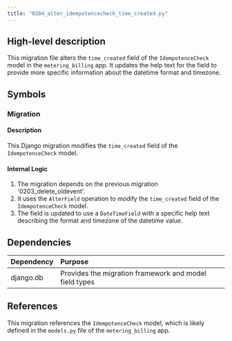 ```yaml
---
title: "0204_alter_idempotencecheck_time_created.py"
---
```


## High-level description
This migration file alters the `time_created` field of the `IdempotenceCheck` model in the `metering_billing` app. It updates the help text for the field to provide more specific information about the datetime format and timezone.

## Symbols

### Migration
#### Description
This Django migration modifies the `time_created` field of the `IdempotenceCheck` model.

#### Internal Logic
1. The migration depends on the previous migration '0203_delete_oldevent'.
2. It uses the `AlterField` operation to modify the `time_created` field of the `IdempotenceCheck` model.
3. The field is updated to use a `DateTimeField` with a specific help text describing the format and timezone of the datetime value.

## Dependencies
| Dependency | Purpose |
|:-----------|:--------|
| django.db | Provides the migration framework and model field types |

## References
This migration references the `IdempotenceCheck` model, which is likely defined in the `models.py` file of the `metering_billing` app.